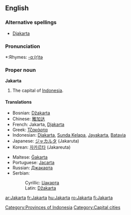 {{wikipedia}}
==English==

===Alternative spellings===
*[[Djakarta]]
[[Category:Provinces of Indonesia]]

===Pronunciation===
*:Rhymes: [[Rhymes:English:-ɑː(r)tə|-ɑː(r)tə]]

===Proper noun===
'''Jakarta'''

# The capital of [[Indonesia]].

====Translations====
{{top}}
*Bosnian: [[Džakarta#Bosnian|Džakarta]] {{f}}
*Chinese: [[雅加达]]
*French: Jakarta, [[Djakarta]]
*Greek: [[Τζακάρτα]]
*Indonesian: [[Djakarta]], [[Sunda Kelapa]], [[Jayakarta]], [[Batavia]]
*Japanese: [[ジャカルタ]] (Jakaruta)
*Korean: [[자카르타]] (Jakareuta)
{{mid}}
*Maltese: [[Ġakarta]]
*Portuguese: [[Jacarta]] {{f}}
*Russian: [[Джакарта]] {{f}}
*Serbian:
*:Cyrillic: [[Џакарта#Serbian|Џакарта]] {{f}}
*:Latin: [[Džakarta#Serbian|Džakarta]] {{f}}
{{bottom}}

[[Category:Capital cities]]

[[ar:Jakarta]]
[[fr:Jakarta]]
[[hu:Jakarta]]
[[ro:Jakarta]]
[[fi:Jakarta]]